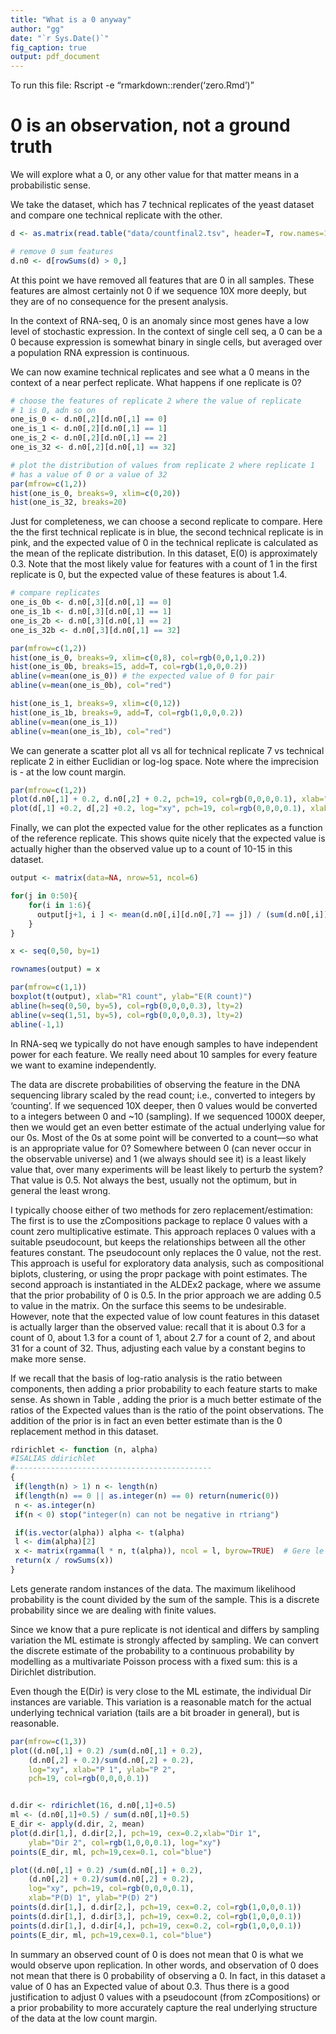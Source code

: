 ```yaml
---
title: "What is a 0 anyway"
author: "gg"
date: "`r Sys.Date()`"
fig_caption: true
output: pdf_document
---
```

To run this file:
Rscript -e "rmarkdown::render('zero.Rmd')"

# 0 is an observation, not a ground truth

We will explore what a 0, or any other value for that matter means in a probabilistic sense.

We take the dataset, which has 7 technical replicates of the yeast dataset and compare one technical replicate with the other.

```r
d <- as.matrix(read.table("data/countfinal2.tsv", header=T, row.names=1))

# remove 0 sum features
d.n0 <- d[rowSums(d) > 0,]
```
At this point we have removed all features that are 0 in all samples.
These features are almost certainly not 0 if we sequence 10X more deeply, but they are of no consequence for the present analysis.

In the context of RNA-seq, 0 is an anomaly since most genes have a low level of stochastic expression. In the context of single cell seq, a 0 can be a 0 because expression is somewhat binary in single cells, but averaged over a population RNA expression is continuous.

We can now examine technical replicates and see what a 0 means in the context of a near perfect replicate. What happens if one replicate is 0?

```r
# choose the features of replicate 2 where the value of replicate
# 1 is 0, adn so on
one_is_0 <- d.n0[,2][d.n0[,1] == 0]
one_is_1 <- d.n0[,2][d.n0[,1] == 1]
one_is_2 <- d.n0[,2][d.n0[,1] == 2]
one_is_32 <- d.n0[,2][d.n0[,1] == 32]

# plot the distribution of values from replicate 2 where replicate 1
# has a value of 0 or a value of 32
par(mfrow=c(1,2))
hist(one_is_0, breaks=9, xlim=c(0,20))
hist(one_is_32, breaks=20)
```

Just for completeness, we can choose a second replicate to compare. Here the the first technical replicate is in blue, the second technical replicate is in pink, and the expected value of 0 in the technical replicate is calculated as the mean of the replicate distribution. In this dataset, E(0) is approximately 0.3. Note that the most likely value for features with a count of 1 in the first replicate is 0, but the expected value of these features is about 1.4.

```r
# compare replicates
one_is_0b <- d.n0[,3][d.n0[,1] == 0]
one_is_1b <- d.n0[,3][d.n0[,1] == 1]
one_is_2b <- d.n0[,3][d.n0[,1] == 2]
one_is_32b <- d.n0[,3][d.n0[,1] == 32]

par(mfrow=c(1,2))
hist(one_is_0, breaks=9, xlim=c(0,8), col=rgb(0,0,1,0.2))
hist(one_is_0b, breaks=15, add=T, col=rgb(1,0,0,0.2))
abline(v=mean(one_is_0)) # the expected value of 0 for pair
abline(v=mean(one_is_0b), col="red")

hist(one_is_1, breaks=9, xlim=c(0,12))
hist(one_is_1b, breaks=9, add=T, col=rgb(1,0,0,0.2))
abline(v=mean(one_is_1))
abline(v=mean(one_is_1b), col="red")
```
We can generate a scatter plot all vs all for technical replicate 7 vs technical replicate 2 in either Euclidian or log-log space. Note where the imprecision is - at the low count margin.

```r
par(mfrow=c(1,2))
plot(d.n0[,1] + 0.2, d.n0[,2] + 0.2, pch=19, col=rgb(0,0,0,0.1), xlab="replicate 1", ylab="replicate 2")
plot(d[,1] +0.2, d[,2] +0.2, log="xy", pch=19, col=rgb(0,0,0,0.1), xlab="replicate 1", ylab="replicate 2")
```

Finally, we can plot the expected value for the other replicates as a function of the reference replicate. This shows quite nicely that the expected value is actually higher than the observed value up to a count of 10-15 in this dataset.

```r
output <- matrix(data=NA, nrow=51, ncol=6)

for(j in 0:50){
    for(i in 1:6){
      output[j+1, i ] <- mean(d.n0[,i][d.n0[,7] == j]) / (sum(d.n0[,i])/sum(d.n0[,7]))
    }
}

x <- seq(0,50, by=1)

rownames(output) = x

par(mfrow=c(1,1))
boxplot(t(output), xlab="R1 count", ylab="E(R count)")
abline(h=seq(0,50, by=5), col=rgb(0,0,0,0.3), lty=2)
abline(v=seq(1,51, by=5), col=rgb(0,0,0,0.3), lty=2)
abline(-1,1)

```
In RNA-seq we typically do not have enough samples to have independent power for each feature. We really need about 10 samples for every feature we want to examine independently.

 The data are discrete probabilities of observing the feature in the DNA sequencing library scaled by the read count; i.e., converted to integers by 'counting'. If we sequenced 10X deeper, then 0 values would be converted to a integers between 0 and ~10 (sampling). If we sequenced 1000X deeper, then we would get an even better estimate of the actual underlying value for our 0s. Most of the 0s at some point will be converted to a count---so what is an appropriate value for 0? Somewhere between 0 (can never occur in the observable universe) and 1 (we always should see it) is a least likely value that, over many experiments will be least likely to perturb the system? That value is 0.5. Not always the best, usually not the optimum, but in general the least wrong.

I typically choose either of two methods for zero replacement/estimation: The first is to use the zCompositions package to replace 0 values with a count zero multiplicative estimate. This approach replaces 0 values with a suitable pseudocount, but keeps the relationships between all the other features constant. The pseudocount only replaces the 0 value, not the rest. This approach is useful for exploratory data analysis, such as compositional biplots, clustering, or using the propr package with point estimates. The second approach is instantiated in the ALDEx2 package, where we assume that the prior probability of 0 is 0.5. In the prior approach we are adding 0.5 to \emph{every} value in the matrix. On the surface this seems to be undesirable. However, note that the expected value of low count features in this dataset is actually larger than the observed value: recall that it is about 0.3 for a count of 0, about 1.3 for a count of 1, about 2.7 for a count of 2, and about 31 for a count of 32. Thus, adjusting each value by a constant begins to make more sense.

If we recall that the basis of log-ratio analysis is the ratio between components, then adding a prior probability to each feature starts to make sense. As shown in Table \ref{tab:ratios}, adding the prior is a much better estimate of the ratios of the Expected values than is the ratio of the point observations. The addition of the prior is in fact an even better estimate than is the 0 replacement method in this dataset.

\begin{table}[!h]
\caption{Count vs E(count) and the ratio relationships. The table shows the ratio between counts, and the expected value of the count in another technical replicate (E ratio), compared to the ratio of the count + a prior of 0.5 (P ratio). }\vspace{0.2cm}
\centering
\resizebox{\columnwidth}{!}{%
\begin{tabular}{l r r r r r r}
\hline
Count 1 & Count 2 & E(count) 1 & E(count) 2 & Count ratio & E ratio & P ratio \\ \hline \hline
0 & 1 & 0.3 & 1.3 & 0/1 & 0.3/1.3 & 0.5/1.5\\
0 & 2 & 0.3 & 2.7 & 0/2 & 0.3/2.7 & 0.5/2.5\\
0 & 32 & 0.3 & 31 & 0/32 & 0.3/31 & 0.5/32.5\\
\end{tabular}
}
\label{tab:ratios}
\end{table}


 ```r

rdirichlet <- function (n, alpha)
#ISALIAS ddirichlet
#--------------------------------------------
{
  if(length(n) > 1) n <- length(n)
  if(length(n) == 0 || as.integer(n) == 0) return(numeric(0))
  n <- as.integer(n)
  if(n < 0) stop("integer(n) can not be negative in rtriang")

  if(is.vector(alpha)) alpha <- t(alpha)
  l <- dim(alpha)[2]
  x <- matrix(rgamma(l * n, t(alpha)), ncol = l, byrow=TRUE)  # Gere le recycling
  return(x / rowSums(x))
}
```

Lets generate random instances of the data. The maximum likelihood probability is the count divided by the sum of the sample. This is a discrete probability since we are dealing with finite values.

Since we know that a pure replicate is not identical and differs by sampling variation the ML estimate is strongly affected by sampling. We can convert the discrete estimate of the probability to a continuous probability by modelling as a multivariate Poisson process with a fixed sum: this is a Dirichlet distribution.

Even though the E(Dir) is very close to the ML estimate, the individual Dir instances are variable. This variation is a reasonable match for the actual underlying technical variation (tails are a bit broader in general), but is reasonable.

```r
par(mfrow=c(1,3))
plot((d.n0[,1] + 0.2) /sum(d.n0[,1] + 0.2),
    (d.n0[,2] + 0.2)/sum(d.n0[,2] + 0.2),
    log="xy", xlab="P 1", ylab="P 2",
    pch=19, col=rgb(0,0,0,0.1))


d.dir <- rdirichlet(16, d.n0[,1]+0.5)
ml <- (d.n0[,1]+0.5) / sum(d.n0[,1]+0.5)
E_dir <- apply(d.dir, 2, mean)
plot(d.dir[1,], d.dir[2,], pch=19, cex=0.2,xlab="Dir 1",
    ylab="Dir 2", col=rgb(1,0,0,0.1), log="xy")
points(E_dir, ml, pch=19,cex=0.1, col="blue")

plot((d.n0[,1] + 0.2) /sum(d.n0[,1] + 0.2),
    (d.n0[,2] + 0.2)/sum(d.n0[,2] + 0.2),
    log="xy", pch=19, col=rgb(0,0,0,0.1),
    xlab="P(D) 1", ylab="P(D) 2")
points(d.dir[1,], d.dir[2,], pch=19, cex=0.2, col=rgb(1,0,0,0.1))
points(d.dir[1,], d.dir[3,], pch=19, cex=0.2, col=rgb(1,0,0,0.1))
points(d.dir[1,], d.dir[4,], pch=19, cex=0.2, col=rgb(1,0,0,0.1))
points(E_dir, ml, pch=19,cex=0.1, col="blue")

```

In summary an observed count of 0 is does not mean that 0 is what we would observe upon replication. In other words, and observation of 0 does not mean that there is 0 probability of observing a 0. In fact, in this dataset a value of 0 has an Expected value of about 0.3. Thus there is a good justification to adjust 0 values with a pseudocount (from zCompositions) or a prior probability to more accurately capture the real underlying structure of the data at the low count margin.
